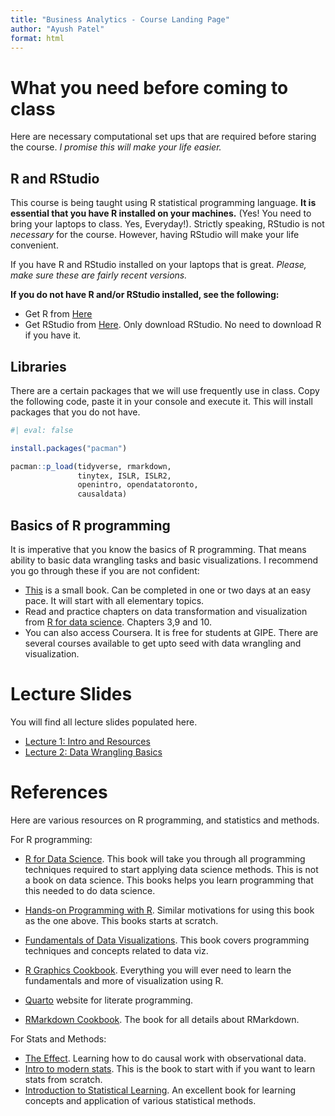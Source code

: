 ```yaml
---
title: "Business Analytics - Course Landing Page"
author: "Ayush Patel"
format: html
---
```


# What you need before coming to class

Here are necessary computational set ups that are required before staring the course. *I promise this will make your life easier.*

## R and RStudio

This course is being taught using R statistical programming language. **It is essential that you have R installed on your machines.** (Yes! You need to bring your laptops to class. Yes, Everyday!).  Strictly speaking, RStudio is not *necessary* for the course. However, having RStudio will make your life convenient.

If you have R and RStudio installed on your laptops that is great. *Please, make sure these are fairly recent versions.*

**If you do not have R and/or RStudio installed, see the following:**

  + Get R from [Here](https://cran.icts.res.in/)
  + Get RStudio from [Here](https://posit.co/download/rstudio-desktop/). Only download RStudio. No need to download R if you have it.    

## Libraries

There are a certain packages that we will use frequently use in class. Copy the following code, paste it in your console and execute it. This will install packages that you do not have.


```r
#| eval: false

install.packages("pacman")

pacman::p_load(tidyverse, rmarkdown, 
               tinytex, ISLR, ISLR2, 
               openintro, opendatatoronto,
               causaldata)


```


## Basics of R programming

It is imperative that you know the basics of R programming. That means ability to basic data wrangling tasks and basic visualizations. I recommend you go through these if you are not confident:

  + [This](https://rbasics.netlify.app/index.html) is a small book. Can be completed in one or two days at an easy pace. It will start with all elementary topics. 
  + Read and practice chapters on data transformation and visualization from [R for data science](https://r4ds.hadley.nz). Chapters 3,9 and 10.
  + You can also access Coursera. It is free for students at GIPE. There are several courses available to get upto seed with data wrangling and visualization.
  

# Lecture Slides

You will find all lecture slides populated here.

  + [Lecture 1: Intro and Resources](Lecture1_Introduction.html)
  + [Lecture 2: Data Wrangling Basics](Lecture2_DataWrangling.html)


# References

Here are various resources on R programming, and statistics and methods.
  
For R programming:

  + [R for Data Science](https://r4ds.hadley.nz/). This book will take you through all programming techniques required to start applying data science methods. This is not a book on data science. This books helps you learn programming that this needed to do data science.
  
  + [Hands-on Programming with R](https://rstudio-education.github.io/hopr/). Similar motivations for using this book as the one above. This books starts at scratch.
  + [Fundamentals of Data Visualizations](https://clauswilke.com/dataviz/). This book covers programming techniques and concepts related to data viz.
  + [R Graphics Cookbook](https://r-graphics.org/). Everything you will ever need to learn the fundamentals and more of visualization using R.
  + [Quarto](https://quarto.org/) website for literate programming.
  + [RMarkdown Cookbook](https://bookdown.org/yihui/rmarkdown-cookbook/). The book for all details about RMarkdown.
  
  
For Stats and Methods:

  + [The Effect](https://theeffectbook.net/). Learning how to do causal work with observational data.
  + [Intro to modern stats](https://openintro-ims.netlify.app/index.html). This is the book to start with if you want to learn stats from scratch.
  + [Introduction to Statistical Learning](https://www.statlearning.com/). An excellent book for learning concepts and application of various statistical methods.
